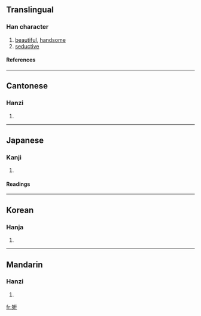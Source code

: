 {{see|姸}}

==Translingual==
===Han character===
{{Han char|rn=38|rad=女|as=06|sn=9|four=4144<sub>0</sub>|canj=女一廿 (VMT)}}
# [[beautiful]], [[handsome]]
# [[seductive]]
====References====
{{Han ref|kx=0256.090|dkj=06075|dj=0520.080|hdz=21029.070|uh=598D|ud=22925|bh=A7B0|bd=42928}}
----
==Cantonese==
===Hanzi===
{{yue-hanzi|jyut=|y=yin4}}
# {{defn|Cantonese}}
----
==Japanese==
===Kanji===
{{ja-kanji|grade=|rs=女06}}
# {{defn|Japanese}} 
====Readings====
{{ja-readings|on=[[けん]] (ken), [[げん]] (gen)|kun=[[うつくしい]] (utsukushii)}}
----
==Korean==
===Hanja===
{{ko-hanja|hangeul=연|rv=yeon|mr=yŏn}}
# {{defn|Korean}}
----
==Mandarin==
===Hanzi===
{{cmn-hanzi|pin=[[yán]] (yan2)|wg=yen<sup>2</sup>}}
# {{defn|Mandarin}}

[[fr:妍]]